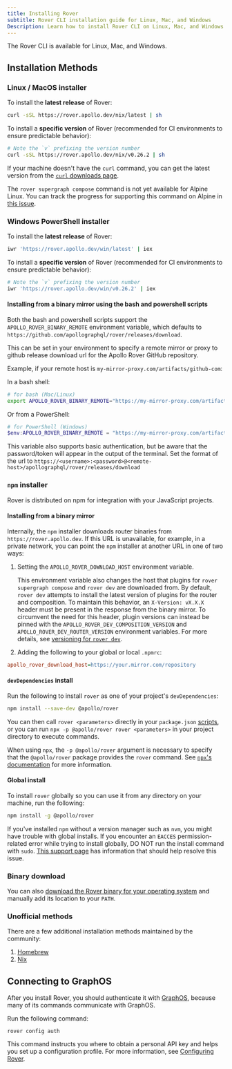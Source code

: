 ```yaml
---
title: Installing Rover
subtitle: Rover CLI installation guide for Linux, Mac, and Windows
Description: Learn how to install Rover CLI on Linux, Mac, and Windows with step-by-step instructions. Optimize your GraphQL graph management today.
---
```


The Rover CLI is available for Linux, Mac, and Windows.

## Installation Methods

### Linux / MacOS installer

To install the **latest release** of Rover:

```bash
curl -sSL https://rover.apollo.dev/nix/latest | sh
```

To install a **specific version** of Rover (recommended for CI environments to ensure predictable behavior):

```bash
# Note the `v` prefixing the version number
curl -sSL https://rover.apollo.dev/nix/v0.26.2 | sh
```

If your machine doesn't have the `curl` command, you can get the latest version from the [`curl` downloads page](https://curl.se/download.html).

<Note>

The `rover supergraph compose` command is not yet available for Alpine Linux. You can track the progress for supporting this command on Alpine in [this issue](https://github.com/apollographql/rover/issues/537).

</Note>

### Windows PowerShell installer

To install the **latest release** of Rover:

```bash
iwr 'https://rover.apollo.dev/win/latest' | iex
```

To install a **specific version** of Rover (recommended for CI environments to ensure predictable behavior):

```bash
# Note the `v` prefixing the version number
iwr 'https://rover.apollo.dev/win/v0.26.2' | iex
```

#### Installing from a binary mirror using the bash and powershell scripts

Both the bash and powershell scripts support the `APOLLO_ROVER_BINARY_REMOTE` environment variable,
which defaults to `https://github.com/apollographql/rover/releases/download`.

This can be set in your environment to specify a remote mirror or proxy to github release download
url for the Apollo Rover GitHub repository.

Example, if your remote host is `my-mirror-proxy.com/artifacts/github-com`:

In a bash shell:

```bash
# for bash (Mac/Linux)
export APOLLO_ROVER_BINARY_REMOTE="https://my-mirror-proxy.com/artifacts/github-com/apollographql/rover/releases/download"
```

Or from a PowerShell:

```powershell
# for PowerShell (Windows)
$env:APOLLO_ROVER_BINARY_REMOTE = "https://my-mirror-proxy.com/artifacts/github-com/apollographql/rover/releases/download"
```

This variable also supports basic authentication, but be aware that the password/token will appear in the output
of the terminal. Set the format of the url to `https://<username>:<password>@<remote-host>/apollographql/rover/releases/download`

### `npm` installer

Rover is distributed on npm for integration with your JavaScript projects.

#### Installing from a binary mirror

Internally, the `npm` installer downloads router binaries from `https://rover.apollo.dev`. If this URL is unavailable, for example, in a private network, you can point the `npm` installer at another URL in one of two ways:

1. Setting the `APOLLO_ROVER_DOWNLOAD_HOST` environment variable.

   <Note>

   This environment variable also changes the host that plugins for `rover supergraph compose` and `rover dev` are downloaded from. By default, `rover dev` attempts to install the latest version of plugins for the router and composition. To maintain this behavior, an `X-Version: vX.X.X` header must be present in the response from the binary mirror. To circumvent the need for this header, plugin versions can instead be pinned with the `APOLLO_ROVER_DEV_COMPOSITION_VERSION` and `APOLLO_ROVER_DEV_ROUTER_VERSION` environment variables. For more details, see [versioning for `rover dev`](./commands/dev/#versioning).

   </Note>

1. Adding the following to your global or local `.npmrc`:

```ini
apollo_rover_download_host=https://your.mirror.com/repository
```

#### `devDependencies` install

Run the following to install `rover` as one of your project's `devDependencies`:

```bash
npm install --save-dev @apollo/rover
```

You can then call `rover <parameters>` directly in your `package.json` [scripts](https://docs.npmjs.com/cli/v6/using-npm/scripts), or you can run `npx -p @apollo/rover rover <parameters>` in your project directory to execute commands.

<Note>

When using `npx`, the `-p @apollo/rover` argument is necessary to specify that the `@apollo/rover` package provides the `rover` command. See [`npx`'s documentation](https://www.npmjs.com/package/npx#description) for more information.

</Note>

#### Global install

To install `rover` globally so you can use it from any directory on your machine, run the following:

```bash
npm install -g @apollo/rover
```

<Note>

If you've installed `npm` without a version manager such as `nvm`, you might have trouble with global installs. If you encounter an `EACCES` permission-related error while trying to install globally, DO NOT run the install command with `sudo`. [This support page](https://docs.npmjs.com/resolving-eacces-permissions-errors-when-installing-packages-globally) has information that should help resolve this issue.

</Note>

### Binary download

You can also [download the Rover binary for your operating system](https://github.com/apollographql/rover/releases) and manually add its location to your `PATH`.

### Unofficial methods

There are a few additional installation methods maintained by the community:

1. [Homebrew](https://formulae.brew.sh/formula/rover#default)
2. [Nix](https://search.nixos.org/packages?channel=unstable&show=rover&from=0&size=50&sort=relevance&type=packages&query=rover)

## Connecting to GraphOS

After you install Rover, you should authenticate it with [GraphOS](/graphos/), because many of its commands communicate with GraphOS.

Run the following command:

```shell
rover config auth
```

This command instructs you where to obtain a personal API key and helps you set up a configuration profile. For more information, see [Configuring Rover](./configuring).
